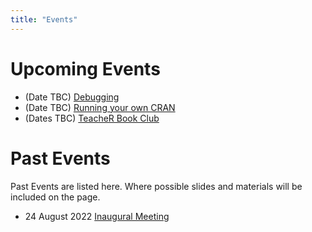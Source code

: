 ```yaml
---
title: "Events"
---
```



# Upcoming Events

- (Date TBC) [Debugging](events/debugging.qmd)
- (Date TBC) [Running your own CRAN](events/running_your_own_cran.qmd)
- (Dates TBC) [TeacheR Book Club](events/teacher_book_club.qmd)

# Past Events

Past Events are listed here.
Where possible slides and materials will be included on the page.

- 24 August 2022 [Inaugural Meeting](events/inaugural.qmd)